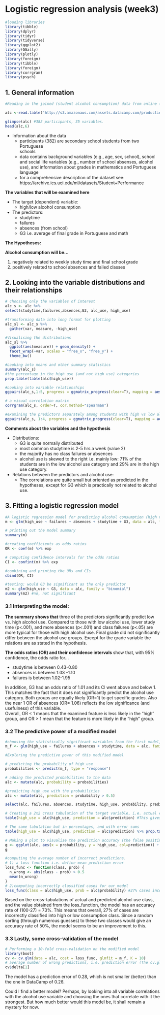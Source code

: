 
# Logistic regression analysis (week3)


```r

#loading libraries
library(tibble)
library(dplyr)
library(tidyr)
library(tidyverse)
library(ggplot2)
library(GGally)
library(plotly)
library(foreign)
library(tibble)
library(foreign)
library(corrgram)
library(psych)

```


## 1. General information
```r
#Reading in the joined (student alcohol consumption) data from online (due to the comment in the discussion forum about the correct Ns - I had too many....Although this seems to be the case also in the online link, oh well.)

alc <-read.table("http://s3.amazonaws.com/assets.datacamp.com/production/course_2218/datasets/alc.txt", sep=",", header=TRUE)

glimpse(alc) #382 participants, 35 variables.
head(alc,6)

```

* Information about the data
  + participants (382) are secondary school students from two Portuguese  
    schools
  + data contains background variables (e.g., age, sex, school), school and     social life variables (e.g., number of school absenses, alcohol use), 
    and information about grades in mathematics and Portuguese language
  + for a comprehensive description of the dataset see: 
    https://archive.ics.uci.edu/ml/datasets/Student+Performance


**The variables that will be examined here** <br>

* The target (dependent) variable: 
    + high/low alcohol consumption 
* The predictors:
    + studytime
    + failures
    + absences (from school)
    + G3 i.e. average of final grade in Portuguese and math
  
**The Hypotheses:** <br>

**Alcohol consumption will be...** <br>

1. negatively related to weekly study time and final school grade
2. positively related to school absences and failed classes


## 2. Looking into the variable distributions and their relationships
```r
# choosing only the variables of interest
alc_s <- alc %>%
select(studytime,failures,absences,G3, alc_use, high_use) 

#transforming data into long format for plotting
alc_sl <- alc_s %>%
  gather(var, measure, -high_use)

#Visualising the distributions
alc_sl %>%
  ggplot(aes(measure)) + geom_density() +
  facet_wrap(~var, scales = "free_x", "free_y") +
  theme_bw()

#Looking into means and other summary statistics
summary(alc_s)
#the percentage in the high use (and not high use) categories
prop.table(table(alc$high_use))

#Looking into variable relationships
ggpairs(alc_s,1:5, progress = ggmatrix_progress(clear=T), mapping = aes(alpha = 0.3), lower = list(combo = wrap("facethist", bins = 20)), proportions = "auto")

# a visual correlation matrix
corrgram(alc_s, order=T, cor.method="spearman")

#examining the predictors separately among students with high vs low alcohol use, red is higher use.
ggpairs(alc_s, 1:4, progress = ggmatrix_progress(clear=T), mapping = aes(col=high_use, alpha = 0.3), lower = list(combo = wrap("facethist", bins = 20, size=2.0)), proportions = "auto")

```

**Comments about the variables and the hypothesis**

- Distributions: 
  + G3 is quite normally distributed
  + most common studytime is 2-5 hrs a week (value 2)
  + the majority has no class failures or absences
  + alcohol use is skewed to the right i.e. mainly low: 71% of the students are in the low alcohol use category and 29% are in the high use category.
  
- Relations between the predictors and alcohol use:
  + The correlations are quite small but oriented as predicted in the 
    hypotheses, except for G3 which is practically not related to alcohol 
    use.

## 3. Fitting a logistic regression model
```r
#A logistic regression model for predicting alcohol consumption (high vs low) with the chosen four predictors
m <- glm(high_use ~ failures + absences + studytime + G3, data = alc, family = "binomial")

# printing out the model summary
summary(m)

#creating coefficients as odds ratios
OR <- coef(m) %>% exp

# computing confidence intervals for the odds ratios
CI <- confint(m) %>% exp

#combining and printing the ORs and CIs
cbind(OR, CI)

#testing: would G3 be significant as the only predictor
m2 <- glm(high_use ~ G3, data = alc, family = "binomial") 
summary(m2) #no, not significant

```
### 3.1 Interpreting the model:

**The summary shows that** three of the predictors significantly predict low vs. high alcohol use. Compared to those with low alcohol use, lower study time (p<.001), and more absences (p<.001) and class failures (p<.05) are more typical for those with high alcohol use. Final grade did not significantly differ between the alcohol use groups. Except for the grade variable the relations are as stated in the hypothesis. 

**The odds ratios (OR) and their confidence intervals** show that, with 95% confidence, the odds ratio for...

* studytime is between  0.43-0.80
* absences is between 1.03 -1.10
* failures is between 1.02-1.95

In addition, G3 had an odds ratio of 1.01 and its CI went above and below 1. This matches the fact that it does not significantly predict the alcohol use category. Both groups are equally likely (OR=1) to get specific grades. Also the near 1 OR of absences (OR= 1.06) reflects the low significance (and usefulness) of this variable. <br>
Overall, OR < 1 means that the examined feature is less likely in the "high" group, and OR > 1 mean that the feature is more likely in the "high" group.

### 3.2 The predictive power of a modified model

```r
#choosing the statistically significant variables from the first model, and making a new model with them
m_f <- glm(high_use ~ failures + absences + studytime, data = alc, family = "binomial")

#Exploring the predictive power of this modified model

# predicting the probability of high_use
probabilities <- predict(m_f, type = "response")

# adding the predicted probabilities to the data
alc <- mutate(alc, probability = probabilities)

#predicting high_use with the probabilities
alc <- mutate(alc, prediction = probability > 0.5)

select(alc, failures, absences, studytime, high_use, probability, prediction) %>% tail(10) #two misclassifications can be seen with these 10 observations (prediction based on model probabilities vs. actual high_use)

# Creating a 2x2 cross tabulation of the target variable, i.e. actual case of high alcohol use, versus the predicted high vs. low use.
table(high_use = alc$high_use, prediction = alc$prediction) #This gives numbers

# The same tabulation but in percentages, and with error sums
table(high_use = alc$high_use, prediction = alc$prediction) %>% prop.table() %>% addmargins()

# Making a plot to visualise the prediction accuracy (the false positives and false negatives that the model creates are colored with blue in the plot)
g <- ggplot(alc, aes(x = probability, y = high_use, col=prediction)) + geom_point()
g

#computing the average number of incorrect predictions.
# 1) a loss function i.e. define mean prediction error
loss_func <- function(class, prob) {
  n_wrong <- abs(class - prob) > 0.5
  mean(n_wrong)
}
# 2)computing incorrectly classified cases for our model
loss_func(class = alc$high_use, prob = alc$probability) #27% cases incorrectly classified. This can also be obtained by combining the wrongly classified percentages from the cross-tabulation table (0.23 + 0.037)

```

Based on the cross-tabulations of actual and predicted alcohol use class, and the value obtained from the loss_function, the model has an accuracy rate of (100-27) = 73%. This means that overall, 27% of cases are incorrectly classified into high or low consumption class. Since a random sorting (through numerous guesses) to these two classes would give an accuracy rate of 50%, the model seems to be an improvement to this.


### 3.3 Lastly, some cross-validation of the model
```r
# Performing a 10-fold cross-validation on the modified model
library(boot)
cv <- cv.glm(data = alc, cost = loss_func, glmfit = m_f, K = 10)
# average number of wrong predictions, i.e. prediction error (The cv.glm function saves the error in delta)
cv$delta[1] 
```
The model has a prediction error of 0.28, which is not smaller (better) than the one in DataCamp of 0.26.

Could I find a better model? Perhaps, by looking into all variable correlations with the alcohol use variable and choosing the ones that correlate with it the strongest. But how much better would this model be, it shall remain a mystery for now.
<br>
<br>
<br>
<br>
<br>






